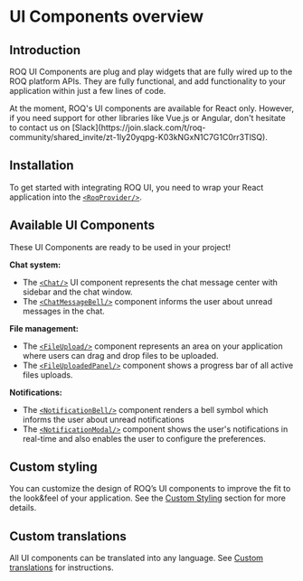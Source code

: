 
# UI Components overview

## Introduction

ROQ UI Components are plug and play widgets that are fully wired up to the ROQ platform APIs.
They are fully functional, and add functionality to your application within just a few lines of code.

<Callout type="info" emoji="ℹ️">
  At the moment, ROQ's UI components are available for React only. However, if you need support for other libraries 
like Vue.js or Angular, don't hesitate to contact us on [Slack](https://join.slack.com/t/roq-community/shared_invite/zt-1ly20yqpg-K03kNGxN1C7G1C0rr3TlSQ).
</Callout>

## Installation

To get started with integrating ROQ UI, you need to wrap your React application into the [`<RoqProvider/>`](/ui-components/roq-provider).

## Available UI Components

These UI Components are ready to be used in your project!

**Chat system:**
* The [`<Chat/>`](/ui-components/chat) UI component represents the chat message center with sidebar and the chat window.
* The [`<ChatMessageBell/>`](/ui-components/chat-message-bell) component informs the user about unread messages in the chat.

**File management:**
* The [`<FileUpload/>`](/ui-components/file-upload) component represents an area on your application where users can drag and drop files to be uploaded.
* The [`<FileUploadedPanel/>`](/ui-components/file-uploaded-panel) component shows a progress bar of all active files 
  uploads.

**Notifications:**
* The [`<NotificationBell/>`](/ui-components/notification-bell) component renders a bell symbol which informs the user about unread notifications
* The [`<NotificationModal/>`](/ui-components/notification-modal) component shows the user's notifications in real-time and also enables the user to configure the preferences.

## Custom styling

You can customize the design of ROQ’s UI components to improve the fit to the look&feel of your application. See the 
[Custom Styling](/customization/custom-styling) section for more details.

## Custom translations

All UI components can be translated into any language. See [Custom translations](/customization/custom-translations) for instructions.
